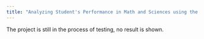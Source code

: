 ```yaml
---
title: "Analyzing Student's Performance in Math and Sciences using the PISA 2018 Assessment"
---
```

<div class="alert alert-warning" role="alert">
  The project is still in the process of testing, no result is shown.
</div>
